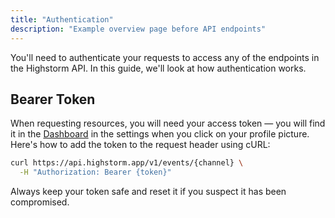 ```yaml
---
title: "Authentication"
description: "Example overview page before API endpoints"
---
```


You'll need to authenticate your requests to access any of the endpoints in the Highstorm API. In this guide, we'll look at how authentication works. 

## Bearer Token

When requesting resources, you will need your access token — you will find it in the [Dashboard](#) in the settings when you click on your profile picture. Here's how to add the token to the request header using cURL:

```bash 
curl https://api.highstorm.app/v1/events/{channel} \
  -H "Authorization: Bearer {token}"
```

Always keep your token safe and reset it if you suspect it has been compromised.